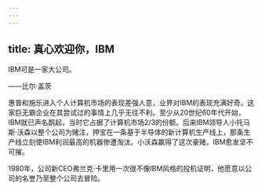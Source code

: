```yaml
---
---
---
```

title: 真心欢迎你，IBM
---




IBM可是一家大公司。

——比尔·盖茨



惠普和施乐进入个人计算机市场的表现差强人意，业界对IBM的表现充满好奇。这家巨无霸企业在其尝试过的事情上几乎无往不利。至少从20世纪60年代开始，IBM就已声名鹊起，当时它占据了计算机市场2/3的份额。后来IBM领导人小托马斯·沃森以整个公司为赌注，押宝在一条基于半导体的新计算机生产线上，那条生产线立刻使IBM利润最高的机器惨遭淘汰。小沃森赢得了这次豪赌，IBM愈发坚不可摧。

1980年，公司新CEO弗兰克·卡里用一次很不像IBM风格的投机证明，他愿意以公司的名誉乃至整个公司去冒险。